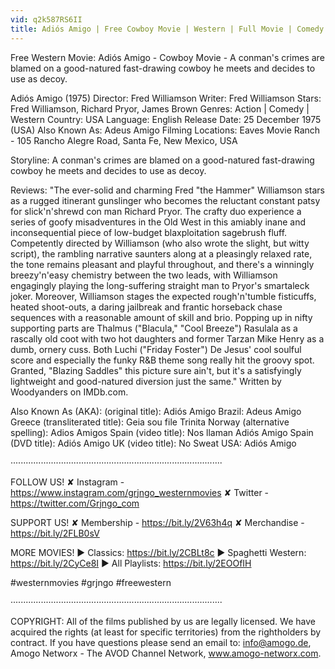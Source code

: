 ```yaml
---
vid: q2k587RS6II
title: Adiós Amigo | Free Cowboy Movie | Western | Full Movie | Comedy | Classic Western Movies
---
```


Free Western Movie: Adiós Amigo - Cowboy Movie - A conman's crimes are blamed on a good-natured fast-drawing cowboy he meets and decides to use as decoy. 

Adiós Amigo (1975)
Director: Fred Williamson
Writer: Fred Williamson
Stars: Fred Williamson, Richard Pryor, James Brown
Genres: Action | Comedy | Western 
Country: USA
Language: English
Release Date: 25 December 1975 (USA)
Also Known As: Adeus Amigo 
Filming Locations: Eaves Movie Ranch - 105 Rancho Alegre Road, Santa Fe, New Mexico, USA 

Storyline:
A conman's crimes are blamed on a good-natured fast-drawing cowboy he meets and decides to use as decoy.

Reviews:
"The ever-solid and charming Fred "the Hammer" Williamson stars as a rugged itinerant gunslinger who becomes the reluctant constant patsy for slick'n'shrewd con man Richard Pryor. The crafty duo experience a series of goofy misadventures in the Old West in this amiably inane and inconsequential piece of low-budget blaxploitation sagebrush fluff. Competently directed by Williamson (who also wrote the slight, but witty script), the rambling narrative saunters along at a pleasingly relaxed rate, the tone remains pleasant and playful throughout, and there's a winningly breezy'n'easy chemistry between the two leads, with Williamson engagingly playing the long-suffering straight man to Pryor's smartaleck joker. Moreover, Williamson stages the expected rough'n'tumble fisticuffs, heated shoot-outs, a daring jailbreak and frantic horseback chase sequences with a reasonable amount of skill and brio. Popping up in nifty supporting parts are Thalmus ("Blacula," "Cool Breeze") Rasulala as a rascally old coot with two hot daughters and former Tarzan Mike Henry as a dumb, ornery cuss. Both Luchi ("Friday Foster") De Jesus' cool soulful score and especially the funky R&B theme song really hit the groovy spot. Granted, "Blazing Saddles" this picture sure ain't, but it's a satisfyingly lightweight and good-natured diversion just the same." Written by Woodyanders on IMDb.com.

Also Known As (AKA):
(original title): Adiós Amigo
Brazil: Adeus Amigo
Greece (transliterated title): Geia sou file Trinita
Norway (alternative spelling): Adios Amigos
Spain (video title): Nos llaman Adiós Amigo
Spain (DVD title): Adiós Amigo
UK (video title): No Sweat
USA: Adiós Amigo

····················································································

FOLLOW US!
✘ Instagram - https://www.instagram.com/grjngo_westernmovies
✘ Twitter - https://twitter.com/Grjngo_com

SUPPORT US!
✘ Membership - https://bit.ly/2V63h4q
✘ Merchandise - https://bit.ly/2FLB0sV

MORE MOVIES! 
► Classics: https://bit.ly/2CBLt8c 
► Spaghetti Western: https://bit.ly/2CyCe8I 
► All Playlists: https://bit.ly/2EOOfIH 

#westernmovies #grjngo #freewestern

····················································································

COPYRIGHT: All of the films published by us are legally licensed. We have acquired the rights (at least for specific territories) from the rightholders by contract. If you have questions please send an email to: info@amogo.de, Amogo Networx - The AVOD Channel Network, www.amogo-networx.com.